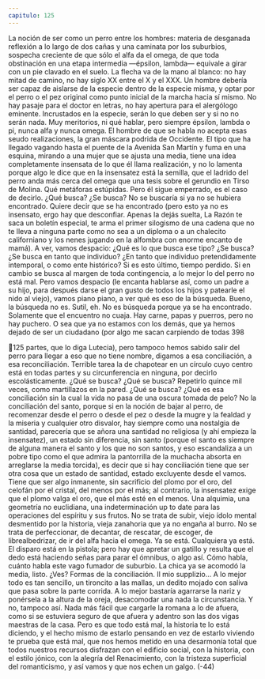 ```yaml
---
capitulo: 125
---
```


La noción de ser como un perro entre los hombres: materia de desganada
reflexión a lo largo de dos cañas y una caminata por los suburbios, sospecha
creciente de que sólo el alfa da el omega, de que toda obstinación en una etapa
intermedia —épsilon, lambda— equivale a girar con un pie clavado en el suelo.
La flecha va de la mano al blanco: no hay mitad de camino, no hay siglo XX entre
el X y el XXX. Un hombre debería ser capaz de aislarse de la especie dentro de la
especie misma, y optar por el perro o el pez original como punto inicial de la
marcha hacia sí mismo. No hay pasaje para el doctor en letras, no hay apertura
para el alergólogo eminente. Incrustados en la especie, serán lo que deben ser y si
no no serán nada. Muy meritorios, ni qué hablar, pero siempre épsilon, lambda o
pi, nunca alfa y nunca omega. El hombre de que se habla no acepta esas seudo
realizaciones, la gran máscara podrida de Occidente. El tipo que ha llegado
vagando hasta el puente de la Avenida San Martín y fuma en una esquina,
mirando a una mujer que se ajusta una media, tiene una idea completamente
insensata de lo que él llama realización, y no lo lamenta porque algo le dice que
en la insensatez está la semilla, que el ladrido del perro anda más cerca del
omega que una tesis sobre el gerundio en Tirso de Molina. Qué metáforas
estúpidas. Pero él sigue emperrado, es el caso de decirlo. ¿Qué busca? ¿Se busca?
No se buscaría si ya no se hubiera encontrado. Quiere decir que se ha encontrado
(pero esto ya no es insensato, ergo hay que desconfiar. Apenas la dejás suelta, La
Razón te saca un boletín especial, te arma el primer silogismo de una cadena que
no te lleva a ninguna parte como no sea a un diploma o a un chalecito
californiano y los nenes jugando en la alfombra con enorme encanto de mamá).
A ver, vamos despacio: ¿Qué es lo que busca ese tipo? ¿Se busca? ¿Se busca en
tanto que individuo? ¿En tanto que individuo pretendidamente intemporal, o
como ente histórico? Si es esto último, tiempo perdido. Si en cambio se busca al
margen de toda contingencia, a lo mejor lo del perro no está mal. Pero vamos
despacio (le encanta hablarse así, como un padre a su hijo, para después darse el
gran gusto de todos los hijos y patearle el nido al viejo), vamos piano piano, a ver
qué es eso de la búsqueda. Bueno, la búsqueda no es. Sutil, eh. No es búsqueda
porque ya se ha encontrado. Solamente que el encuentro no cuaja. Hay carne,
papas y puerros, pero no hay puchero. O sea que ya no estamos con los demás,
que ya hemos dejado de ser un ciudadano (por algo me sacan carpiendo de todas
398

125
partes, que lo diga Lutecia), pero tampoco hemos sabido salir del perro para
llegar a eso que no tiene nombre, digamos a esa conciliación, a esa reconciliación.
Terrible tarea la de chapotear en un círculo cuyo centro está en todas partes y
su circunferencia en ninguna, por decirlo escolásticamente. ¿Qué se busca? ¿Qué
se busca? Repetirlo quince mil veces, como martillazos en la pared. ¿Qué se
busca? ¿Qué es esa conciliación sin la cual la vida no pasa de una oscura tomada
de pelo? No la conciliación del santo, porque si en la noción de bajar al perro, de
recomenzar desde el perro o desde el pez o desde la mugre y la fealdad y la
miseria y cualquier otro disvalor, hay siempre como una nostalgia de santidad,
parecería que se añora una santidad no religiosa (y ahí empieza la insensatez), un
estado sin diferencia, sin santo (porque el santo es siempre de alguna manera el
santo y los que no son santos, y eso escandaliza a un pobre tipo como el que
admira la pantorrilla de la muchacha absorta en arreglarse la media torcida), es
decir que si hay conciliación tiene que ser otra cosa que un estado de santidad,
estado excluyente desde el vamos. Tiene que ser algo inmanente, sin sacrificio
del plomo por el oro, del celofán por el cristal, del menos por el más; al contrario,
la insensatez exige que el plomo valga el oro, que el más esté en el menos. Una
alquimia, una geometría no euclidiana, una indeterminación up to date para las
operaciones del espíritu y sus frutos. No se trata de subir, viejo ídolo mental
desmentido por la historia, vieja zanahoria que ya no engaña al burro. No se
trata de perfeccionar, de decantar, de rescatar, de escoger, de librealbedrizar, de
ir del alfa hacia el omega. Ya se está. Cualquiera ya está. El disparo está en la
pistola; pero hay que apretar un gatillo y resulta que el dedo está haciendo señas
para parar el ómnibus, o algo así.
Cómo habla, cuánto habla este vago fumador de suburbio. La chica ya se
acomodó la media, listo. ¿Ves? Formas de la conciliación. Il mio supplizio... A lo
mejor todo es tan sencillo, un tironcito a las mallas, un dedito mojado con saliva
que pasa sobre la parte corrida. A lo mejor bastaría agarrarse la nariz y ponérsela
a la altura de la oreja, desacomodar una nada la circunstancia. Y no, tampoco así.
Nada más fácil que cargarle la romana a lo de afuera, como si se estuviera seguro
de que afuera y adentro son las dos vigas maestras de la casa. Pero es que todo
está mal, la historia te lo está diciendo, y el hecho mismo de estarlo pensando en
vez de estarlo viviendo te prueba que está mal, que nos hemos metido en una
desarmonía total que todos nuestros recursos disfrazan con el edificio social, con
la historia, con el estilo jónico, con la alegría del Renacimiento, con la tristeza
superficial del romanticismo, y así vamos y que nos echen un galgo.
(-44)

